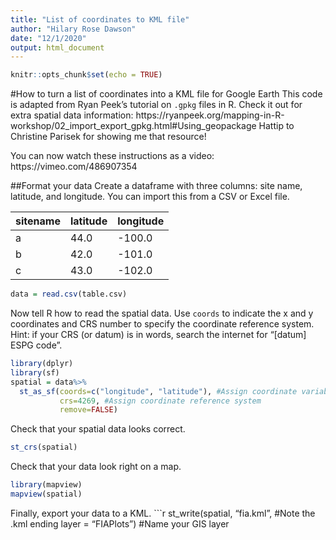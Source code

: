 ```yaml
---
title: "List of coordinates to KML file"
author: "Hilary Rose Dawson"
date: "12/1/2020"
output: html_document
---
```


```r
knitr::opts_chunk$set(echo = TRUE)
```

#How to turn a list of coordinates into a KML file for Google Earth
This code is adapted from Ryan Peek's tutorial on `.gpkg` files in R. Check it out for extra spatial data information: https://ryanpeek.org/mapping-in-R-workshop/02_import_export_gpkg.html#Using_geopackage
Hattip to Christine Parisek for showing me that resource!

You can now watch these instructions as a video: https://vimeo.com/486907354

##Format your data
Create a dataframe with three columns: site name, latitude, and longitude. You can import this from a CSV or Excel file. 

sitename | latitude | longitude
---|---|---
a | 44.0 | -100.0
b | 42.0 | -101.0
c | 43.0 | -102.0

```r
data = read.csv(table.csv)
```

Now tell R how to read the spatial data. Use `coords` to indicate the x and y coordinates and CRS number to specify the coordinate reference system. Hint: if your CRS (or datum) is in words, search the internet for "[datum] ESPG code". 

```r
library(dplyr)
library(sf)
spatial = data%>%
  st_as_sf(coords=c("longitude", "latitude"), #Assign coordinate variables
           crs=4269, #Assign coordinate reference system
           remove=FALSE)
```

Check that your spatial data looks correct.
```r
st_crs(spatial)
```

Check that your data look right on a map.
```r
library(mapview)
mapview(spatial)
```

Finally, export your data to a KML.
```r
st_write(spatial, 
         "fia.kml", #Note the .kml ending
         layer = "FIAPlots") #Name your GIS layer
